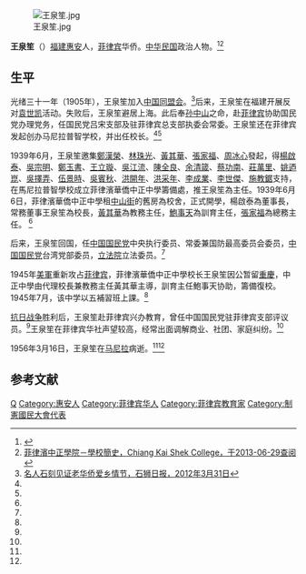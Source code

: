[[File:王泉笙.jpg|thumb]]

'''王泉笙'''（{{bd|1886年||1956年|3月16日}}）[[福建|福建]][[惠安|惠安]]人，[[菲律宾|菲律宾]]华侨。[[中华民国|中华民国]]政治人物。<ref name=jx>{{Cite web |url=http://www.2499cn.com/minguo/zhengwen3a.htm |title=正文三：1949年后撤退台湾或出走港澳、海外的人物（1950－1960），聚贤茶室，于2013-06-29查阅 |accessdate=2013-06-30 |archive-date=2011-09-09 |archive-url=https://web.archive.org/web/20110909074150/http://www.2499cn.com/minguo/zhengwen3a.htm |dead-url=no }}</ref><ref name=cks>[http://o.cksc.edu.ph/history_ch.html 菲律濱中正學院－學校簡史，Chiang Kai Shek College，于2013-06-29查阅]{{dead link|date=2018年3月 |bot=InternetArchiveBot |fix-attempted=yes }}</ref>

==生平==
光绪三十一年（1905年），王泉笙加入[[中国同盟会|中国同盟会]]。<ref name=ssrb>[http://epaper.ssrb.com.cn/html/2012-03/31/content_180347.htm 名人石刻见证老华侨爱乡情节，石狮日报，2012年3月31日]{{dead link|date=2018年3月 |bot=InternetArchiveBot |fix-attempted=yes }}</ref>后来，王泉笙在福建开展反对[[袁世凯|袁世凯]]活动。失败后，王泉笙避居上海。此后奉[[孙中山|孙中山]]之命，赴[[菲律宾|菲律宾]]协助国民党办理党务，任国民党吕宋支部及驻菲律宾总支部执委会常委。王泉笙还在菲律宾发起创办马尼拉普智学校，并出任校长。<ref name=ssrb/><ref name=jx/>

1939年6月，王泉笙邀集[[鄭漢榮|鄭漢榮]]、[[林珠光|林珠光]]、[[黃其華|黃其華]]、[[張家福|張家福]]、[[周冰心|周冰心]]發起，得[[楊啟泰|楊啟泰]]、[[吳宗明|吳宗明]]、[[鄭玉書|鄭玉書]]、[[王立璇|王立璇]]、[[吳江流|吳江流]]、[[陳全良|陳全良]]、[[余清箴|余清箴]]、[[蔡功南|蔡功南]]、[[莊萬里|莊萬里]]、[[姚迺崑|姚迺崑]]、[[吳擇弄|吳擇弄]]、[[伍景時|伍景時]]、[[吳賓秋|吳賓秋]]、[[洪開年|洪開年]]、[[洪采年|洪采年]]、[[李成業|李成業]]、[[李世傑|李世傑]]、[[施教鋸|施教鋸]]支持，在馬尼拉普智學校成立菲律濱華僑中正中學籌備處，推王泉笙為主任。1939年6月6日，菲律濱華僑中正中學租[[中山街|中山街]]的舊房為校舍，正式開學，楊啟泰為董事長，常務董事王泉笙為校長，[[黃其華|黃其華]]為教務主任，[[鮑事天|鮑事天]]為訓育主任，[[張家福|張家福]]為總務主任。 <ref name=cks/>

后来，王泉笙回国，任[[中国国民党|中国国民党]]中央执行委员、常委兼国防最高委员会委员，[[中国国民党|中国国民党]]台湾党部委员，[[立法院|立法院]]立法委员。<ref name=ssrb/>

1945年[[美軍|美軍]]重新攻占[[菲律宾|菲律宾]]，菲律濱華僑中正中學校长王泉笙因公暂留[[重慶|重慶]]，中正中學由代理校長兼教務主任黃其華主導，訓育主任鮑事天协助，籌備復校。1945年7月，该中学以五補習班上課。<ref name=cks/>

[[抗日战争|抗日战争]]胜利后，王泉笙赴菲律宾兴办教育，曾任中国国民党驻菲律宾支部评议员。<ref name=jx/>王泉笙在菲律宾华社声望较高，经常出面调解商业、社团、家庭纠纷。<ref name=ssrb/>

1956年3月16日，王泉笙在[[马尼拉|马尼拉]]病逝。<ref name=jx/><ref name=cks/>

==参考文献==
{{reflist}}

{{第4屆中華民國訓政時期立法委員名單}}
{{中國國民黨中央執行委員會常務委員}}
{{DEFAULTSORT:Wang王}}
[[Category:王姓|Q]]
[[Category:惠安人|Category:惠安人]]
[[Category:菲律宾华人|Category:菲律宾华人]]
[[Category:菲律宾教育家|Category:菲律宾教育家]]
[[Category:制憲國民大會代表|Category:制憲國民大會代表]]